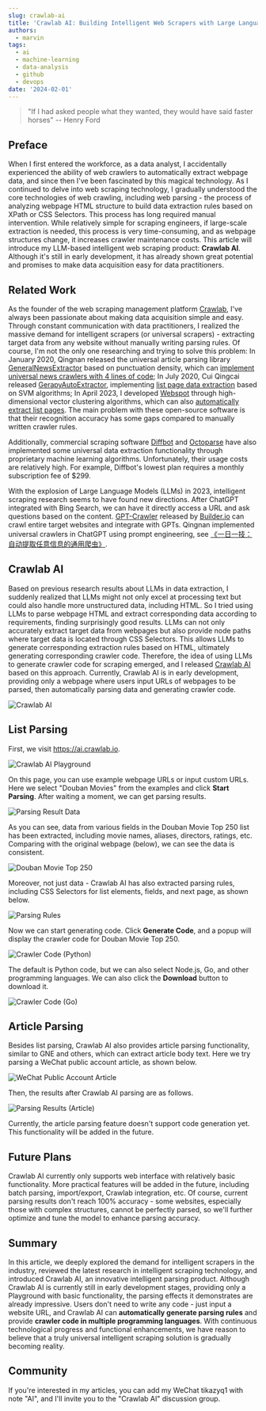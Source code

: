 ```yaml
---
slug: crawlab-ai
title: 'Crawlab AI: Building Intelligent Web Scrapers with Large Language Models (LLM)'
authors:
  - marvin
tags:
  - ai
  - machine-learning
  - data-analysis
  - github
  - devops
date: '2024-02-01'
---
```

> "If I had asked people what they wanted, they would have said faster horses" -- Henry Ford

## Preface

When I first entered the workforce, as a data analyst, I accidentally experienced the ability of web crawlers to automatically extract webpage data, and since then I've been fascinated by this magical technology. As I continued to delve into web scraping technology, I gradually understood the core technologies of web crawling, including web parsing - the process of analyzing webpage HTML structure to build data extraction rules based on XPath or CSS Selectors. This process has long required manual intervention. While relatively simple for scraping engineers, if large-scale extraction is needed, this process is very time-consuming, and as webpage structures change, it increases crawler maintenance costs. This article will introduce my LLM-based intelligent web scraping product: **Crawlab AI**. Although it's still in early development, it has already shown great potential and promises to make data acquisition easy for data practitioners.

## Related Work

As the founder of the web scraping management platform [Crawlab](https://github.com/crawlab-team/crawlab), I've always been passionate about making data acquisition simple and easy. Through constant communication with data practitioners, I realized the massive demand for intelligent scrapers (or universal scrapers) - extracting target data from any website without manually writing parsing rules. Of course, I'm not the only one researching and trying to solve this problem: In January 2020, Qingnan released the universal article parsing library [GeneralNewsExtractor](https://github.com/GeneralNewsExtractor/GeneralNewsExtractor) based on punctuation density, which can [implement universal news crawlers with 4 lines of code](https://mp.weixin.qq.com/s/i8tDcwgaHAS_oBX8w0BPRw); In July 2020, Cui Qingcai released [GerapyAutoExtractor](https://github.com/Gerapy/GerapyAutoExtractor), implementing [list page data extraction](https://mp.weixin.qq.com/s/3KK80OdgRO3rmk3LYz-2OQ) based on SVM algorithms; In April 2023, I developed [Webspot](https://github.com/crawlab-team/webspot) through high-dimensional vector clustering algorithms, which can also [automatically extract list pages](https://mp.weixin.qq.com/s/C97h_0Q7oEZRsQfxt6etPg). The main problem with these open-source software is that their recognition accuracy has some gaps compared to manually written crawler rules.

Additionally, commercial scraping software [Diffbot](https://www.diffbot.com) and [Octoparse](https://www.octoparse.com) have also implemented some universal data extraction functionality through proprietary machine learning algorithms. Unfortunately, their usage costs are relatively high. For example, Diffbot's lowest plan requires a monthly subscription fee of $299.

With the explosion of Large Language Models (LLMs) in 2023, intelligent scraping research seems to have found new directions. After ChatGPT integrated with Bing Search, we can have it directly access a URL and ask questions based on the content. [GPT-Crawler](https://github.com/BuilderIO/gpt-crawler) released by [Builder.io](https://www.builder.io) can crawl entire target websites and integrate with GPTs. Qingnan implemented universal crawlers in ChatGPT using prompt engineering, see [《一日一技：自动提取任意信息的通用爬虫》](https://mp.weixin.qq.com/s/4J-kofsfFDiV1FxGlTJLfA).

## Crawlab AI

Based on previous research results about LLMs in data extraction, I suddenly realized that LLMs might not only excel at processing text but could also handle more unstructured data, including HTML. So I tried using LLMs to parse webpage HTML and extract corresponding data according to requirements, finding surprisingly good results. LLMs can not only accurately extract target data from webpages but also provide node paths where target data is located through CSS Selectors. This allows LLMs to generate corresponding extraction rules based on HTML, ultimately generating corresponding crawler code. Therefore, the idea of using LLMs to generate crawler code for scraping emerged, and I released [Crawlab AI](https://ai.crawlab.io) based on this approach. Currently, Crawlab AI is in early development, providing only a webpage where users input URLs of webpages to be parsed, then automatically parsing data and generating crawler code.

![Crawlab AI](https://codao.crawlab.cn/images/2024-02-01-142700.png)

## List Parsing

First, we visit https://ai.crawlab.io.

![Crawlab AI Playground](https://codao.crawlab.cn/images/2024-02-01-140853.png)

On this page, you can use example webpage URLs or input custom URLs. Here we select "Douban Movies" from the examples and click **Start Parsing**. After waiting a moment, we can get parsing results.

![Parsing Result Data](https://codao.crawlab.cn/images/2024-02-01-140802.png)

As you can see, data from various fields in the Douban Movie Top 250 list has been extracted, including movie names, aliases, directors, ratings, etc. Comparing with the original webpage (below), we can see the data is consistent.

![Douban Movie Top 250](https://codao.crawlab.cn/images/2024-02-01-141007.png)

Moreover, not just data - Crawlab AI has also extracted parsing rules, including CSS Selectors for list elements, fields, and next page, as shown below.

![Parsing Rules](https://codao.crawlab.cn/images/2024-02-01-141447.png)

Now we can start generating code. Click **Generate Code**, and a popup will display the crawler code for Douban Movie Top 250.

![Crawler Code (Python)](https://codao.crawlab.cn/images/2024-02-01-141714.png)

The default is Python code, but we can also select Node.js, Go, and other programming languages. We can also click the **Download** button to download it.

![Crawler Code (Go)](https://codao.crawlab.cn/images/2024-02-01-141829.png)

## Article Parsing

Besides list parsing, Crawlab AI also provides article parsing functionality, similar to GNE and others, which can extract article body text. Here we try parsing a WeChat public account article, as shown below.

![WeChat Public Account Article](https://codao.crawlab.cn/images/2024-02-01-142119.png)

Then, the results after Crawlab AI parsing are as follows.

![Parsing Results (Article)](https://codao.crawlab.cn/images/2024-02-01-142218.png)

Currently, the article parsing feature doesn't support code generation yet. This functionality will be added in the future.

## Future Plans

Crawlab AI currently only supports web interface with relatively basic functionality. More practical features will be added in the future, including batch parsing, import/export, Crawlab integration, etc. Of course, current parsing results don't reach 100% accuracy - some websites, especially those with complex structures, cannot be perfectly parsed, so we'll further optimize and tune the model to enhance parsing accuracy.

## Summary

In this article, we deeply explored the demand for intelligent scrapers in the industry, reviewed the latest research in intelligent scraping technology, and introduced Crawlab AI, an innovative intelligent parsing product. Although Crawlab AI is currently still in early development stages, providing only a Playground with basic functionality, the parsing effects it demonstrates are already impressive. Users don't need to write any code - just input a website URL, and Crawlab AI can **automatically generate parsing rules** and provide **crawler code in multiple programming languages**. With continuous technological progress and functional enhancements, we have reason to believe that a truly universal intelligent scraping solution is gradually becoming reality.

## Community

If you're interested in my articles, you can add my WeChat tikazyq1 with note "AI", and I'll invite you to the "Crawlab AI" discussion group.
